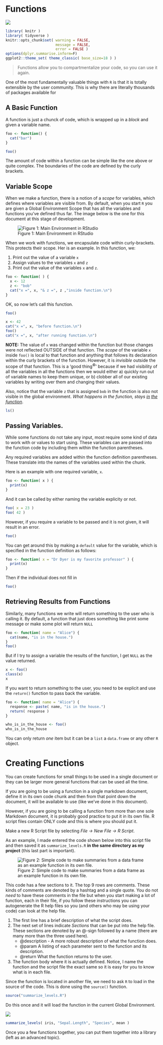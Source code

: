 # Functions

![](media/conjunction_junction.png)


```r
library( knitr )
library( tidyverse )
knitr::opts_chunk$set( warning = FALSE, 
                       message = FALSE,
                       error = FALSE )
options(dplyr.summarise.inform=F) 
ggplot2::theme_set( theme_classic( base_size=18 ) )
```

> Functions allow you to compartmentalize your code, so you can use it again.

One of the most fundamentally valuable things with `R` is that it is totally extensible by the user community.  This is why there are literally thousands of packages available for 


## A Basic Function

A function is just a chunck of code, which is wrapped up in a *block* and given a variable name.

```r
foo <- function() { 
  cat("bar")
}

foo()
```

The amount of code within a function can be simple like the one above or quite complex.  The boundaries of the code are defined by the curly brackets. 


## Variable Scope

When we make a function, there is a notion of a *scope* for variables, which defines where variables are visible from.  By default, when you start `R` you are given a Global Environment Scope that has all the variables and functions you've defined thus far.  The image below is the one for this document at this stage of development.

![Figure 1: Main Environment in RStudio](https://live.staticflickr.com/65535/50395012691_8844158fe9_c_d.jpg) 

When we work with functions, we encapsulate code within curly-brackets.  This protects their scope. Her is an example.  In this function, we:

1. Print out the value of a variable `x`  
2. Assign values to the variables `x` and `z`
3. Print out the value of the variables `x` and `z`.

```r
foo <- function( ) {
  x <- 12
  z <- "bob"
  cat("x =", x, "& z =", z ,"inside function.\n")
}
```

OK, so now let's call this function.

```r
foo()
```



```r
x <- 42
cat("x =", x, "before function.\n")
foo()
cat("x =", x, "after running function.\n")
```

**NOTE:** The value of `x` was changed within the function but those changes were not reflected OUTSIDE of that function.  The *scope* of the variable `x` inside `foo()` is local to that function and anything that follows its declaration within the curly brackets of the function.  However, it is *invisible* outside the scope of that function.  This is a 'good thing<sup>&copy;</sup>' because if we had visibility of all the variables in all the functions then we would either a) quickly run out of variable names to keep them unique, or b) clobber all of our existing variables by writing over them and changing their values.

Also, notice that the variable `z` that is assigned `bob` in the function is also not visible in the global environment.  *What happens in the function, stays <u>in</u> <u>the</u> <u>function</u>*.

```r
ls()
```



## Passing Variables.

While some functions do not take any input, most require some kind of data to work with or values to start using. These variables can are passed into the function code by including them within the function parentheses.

Any required variables are added within the function definition parentheses.  These translate into the names of the variables used within the chunk.  

Here is an example with one required variable, `x`.


```r
foo <- function( x ) {
  print(x)
}
```

And it can be called by either naming the variable explicity or not.

```r
foo( x = 23 )
foo( 42 )
```

However, if you require a variable to be passed and it is not given, it will result in an error.

```r
foo()
```


You can get around this by making a `default` value for the variable, which is specified in the function definition as follows:

```r
foo <- function( x = "Dr Dyer is my favorite professor" ) {
  print(x)
}
```

Then if the individual does not fill in

```r
foo()
```

## Retrieving Results from Functions

Similarly, many functions we write will return something to the user who is calling it.  By default, a function that just does something like print some message or make some plot will return `NULL`

```r
foo <- function( name = "Alice") {
  cat(name, "is in the house.")
}
foo()
```

But if I try to assign a variable the results of the function, I get `NULL` as the value returned.

```r
x <- foo()
class(x)
x
```

If you want to return something to the user, you need to be explicit and use the `return()` function to pass back the variable.


```r
foo <- function( name = "Alice") {
  response <- paste( name, "is in the house.")
  return( response )
}
```


```r
who_is_in_the_house <- foo()
who_is_in_the_house
```

You can only return *one* item but it can be a `list` a `data.frame` or any other `R` object.


# Creating Functions

You can create functions for small things to be used in a single document or they can be larger more general functions that can be used all the time.  

If you are going to be using a function in a single markdown document, define it in its own code chunk and then from that point down the document, it will be available to use (like we've done in this document).

However, if you are going to be calling a function from more than one sole Markdown document, it is probably good practice to put it in its own file.  R script files contain ONLY code and this is where you should put it.

Make a new R Script file by selecting *File -> New File -> R Script*.  

As an example, I made entered the code shown below into this script file and then saved it as `summarize_levels.R` **in the same directory as my project** (this last part is important).

![Figure 2: Simple code to make summaries from a data frame as an example function in its own file.](https://live.staticflickr.com/65535/50398439551_f549a80586_c_d.jpg)

This code has a few sections to it.  The top 9 rows are comments.  These kinds of comments are denoted by a hashtag and a single quote.  You do not *need* to have these comments in the file but when you start making a lot of function, each in their file, if you follow these instructions you can autogenerate the R help files so you (and others who may be using your code) can look at the help file.

1. The first line has a brief description of what the script does.
2. The next set of lines indicate *Sections* that can be put into the help file.  These sections are denoted by an @-sign followed by a name (there are many more than the three used here).  
    - @description - A more robust description of what the function does.  
    - @param A listing of each parameter sent to the function and its description.  
    - @return What the function returns to the user.
3. The function body where it is actually defined.  Notice, I name the function and the script file the exact same so it is easy for you to know what is in each file.


Since the function is located in another file, we need to ask `R` to load in the source of the code.  This is done using the `source()` function.  

```r
source("summarize_levels.R")
```

Do this once and it will load the function in the current Global Environment.

![](https://live.staticflickr.com/65535/50397831453_b83377def0_c_d.jpg)



```r
summarize_levels( iris, "Sepal.Length", "Species", mean )
```


Once you a few functions together, you can put them together into a library (left as an advanced topic).



























